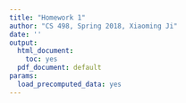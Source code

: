 ```yaml
---
title: "Homework 1"
author: "CS 498, Spring 2018, Xiaoming Ji"
date: ''
output:
  html_document:
    toc: yes
  pdf_document: default
params:
  load_precomputed_data: yes
---
```



